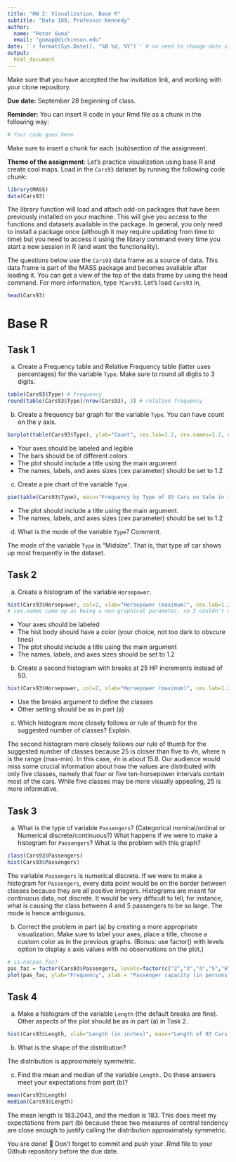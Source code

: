 ```yaml
---
title: "HW 2: Visualization, Base R"
subtitle: "Data 180, Professor Kennedy"
author: 
  name: "Peter Guma"
  email: "gumap@dickinson.edu"
date: '`r format(Sys.Date(), "%B %d, %Y")`' # no need to change date since this line grabs today's date
output: 
  html_document
---
```


Make sure that you have accepted the hw invitation link, and working with your clone repository.

**Due date:** September 28 beginning of class.

**Reminder:** You can insert R code in your Rmd file as a chunk in the following way:
```r
# Your code goes here
```
Make sure to insert a chunk for each (sub)section of the assignment.

**Theme of the assignment**: Let's practice visualization using base R and create cool maps. Load in the `Cars93` dataset by running the following code chunk:

```r
library(MASS)
data(Cars93)
```

The library function will load and attach add-on packages that have been previously installed on your machine. This will give you access to the functions and datasets available in the package. In general, you only need to install a package once (although it may require updating from time to time) but you need to access it using the library command every time you start a new session in R (and want the functionality). 

The questions below use the `Cars93` data frame as a source of data. This data frame is part of the MASS package and becomes available after loading it. You can get a view of the top of the data frame by using the head command. For more information, type `?Cars93`. Let's load `Cars93` in,
```r
head(Cars93)
```

# Base R
## Task 1
a) Create a Frequency table and Relative Frequency table (latter uses percentages) for the variable `Type`. Make sure to round all digits to 3 digits.
```r
table(Cars93$Type) # frequency
round(table(Cars93$Type)/nrow(Cars93), 3) # relative frequency
```
b) Create a frequency bar graph for the variable `Type`. You can have count on the y axis.
```r
barplot(table(Cars93$Type), ylab="Count", cex.lab=1.2, cex.names=1.2, cex.axis=1.2, col=c(2,3,4,5,6,7), xlab = "Type of Car", main="Frequency by Type of 93 Cars on Sale in the USA in 1993", space=1.8)
```

*	Your axes should be labeled and legible
*	The bars should be of different colors
*	The plot should include a title using the main argument
*	The names, labels, and axes sizes (cex parameter) should be set to 1.2

c) Create a pie chart of the variable `Type`.
```r
pie(table(Cars93$Type), main="Frequency by Type of 93 Cars on Sale in the USA in 1993", cex=1.2)
```

* The plot should include a title using the main argument.
*	The names, labels, and axes sizes (cex parameter) should be set to 1.2

d) What is the mode of the variable `Type`? Comment.

The mode of the variable `Type` is "Midsize". That is, that type of car shows up most frequently in the dataset.

## Task 2 
a) Create a histogram of the variable `Horsepower`.
```r
hist(Cars93$Horsepower, col=2, xlab="Horsepower (maximum)", cex.lab=1.2, cex.axis=1.2, main="Frequency by Horsepower of 93 Cars on Sale in the USA in 1993")
# cex.names came up as being a non-graphical parameter, so I couldn't specify it
```

*	Your axes should be labeled
*	The hist body should have a color (your choice, not too dark to obscure lines) 
*	The plot should include a title using the main argument
*	The names, labels, and axes sizes should be set to 1.2

b) Create a second histogram with breaks at 25 HP increments instead of 50.
```r
hist(Cars93$Horsepower, col=2, xlab="Horsepower (maximum)", cex.lab=1.2, cex.axis=1.2, main="Frequency by Horsepower of 93 Cars on Sale in the USA in 1993", breaks=25)
```

* Use the breaks argument to define the classes
* Other setting should be as in part (a)

c) Which histogram more closely follows or rule of thumb for the suggested number of classes? Explain.

The second histogram more closely follows our rule of thumb for the suggested number of classes because 25 is closer than five to √n, where n is the range (max-min). In this case, √n is about 15.8. Our audience would miss some crucial information about how the values are distributed with only five classes, namely that four or five ten-horsepower intervals contain most of the cars. While five classes may be more visually appealing, 25 is more informative.

## Task 3 
a) What is the type of variable `Passengers`? (Categorical nominal/ordinal or Numerical discrete/continuous?) What happens if we were to make a histogram for `Passengers`? What is the problem with this graph?
```r
class(Cars93$Passengers)
hist(Cars93$Passengers)
```
The variable `Passengers` is numerical discrete. If we were to make a histogram for `Passengers`, every data point would be on the border between classes because they are all positive integers. Histograms are meant for continuous data, not discrete. It would be very difficult to tell, for instance, what is causing the class between 4 and 5 passengers to be so large. The mode is hence ambiguous.

b) Correct the problem in part (a) by creating a more appropriate visualization. Make sure to label your axes, place a title, choose a custom color as in the previous graphs. (Bonus: use factor() with levels option to display x axis values with no observations on the plot.)
```r
# is.na(pas_fac)
pas_fac = factor(Cars93$Passengers, levels=factor(c("2","3","4","5","6","7","8")))
plot(pas_fac, ylab="Frequency", xlab = "Passenger capacity (in persons)", main="Passenger Capacity of 93 Cars on Sale in the USA in 1993", col=15)
```

## Task 4 
a) Make a histogram of the variable `Length` (the default breaks are fine). Other aspects of the plot should be as in part (a) in Task 2.
```r
hist(Cars93$Length, xlab="Length (in inches)", main="Length of 93 Cars on Sale in the USA in 1993", cex.lab=1.2, cex.axis=1.2, col=4)
```

b) What is the shape of the distribution?

The distribution is approximately symmetric.

c) Find the mean and median of the variable `Length.` Do these answers meet your expectations from part (b)?
```r
mean(Cars93$Length)
median(Cars93$Length)
```
The mean length is 183.2043, and the median is 183. This does meet my expectations from part (b) because these two measures of central tendency are close enough to justify calling the distribution approximately symmetric.

You are done! 🏁 Don't forget to commit and push your .Rmd file to your Github repository before the due date.


